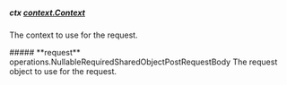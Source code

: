 
##### **ctx** [context.Context](https://pkg.go.dev/context#Context)
The context to use for the request.

<Collapsible>
    ##### **request** operations.NullableRequiredSharedObjectPostRequestBody
    The request object to use for the request.
    <Collapsible.Break/>
    <NullableRequiredSharedObjectPostRequestBody/>
</Collapsible>


